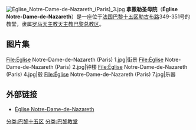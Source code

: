 [[File:Église_Notre-Dame-de-Nazareth_(Paris)_3.jpg|thumb]]
'''拿撒勒圣母院'''（'''Église Notre-Dame-de-Nazareth'''）是一座位于[[法国|法国]][[巴黎|巴黎]][[巴黎十五区|十五区]][[勒古布路|勒古布路]]349-351号的教堂，隶属[[罗马天主教|罗马天主教]][[天主教巴黎总教区|天主教巴黎总教区]]。
== 图片集 ==
<gallery>
File:Église Notre-Dame-de-Nazareth (Paris) 1.jpg|街景
File:Église Notre-Dame-de-Nazareth (Paris) 2.jpg|钟楼
File:Église Notre-Dame-de-Nazareth (Paris) 4.jpg|毂
File:Église Notre-Dame-de-Nazareth (Paris) 7.jpg|乐器
</gallery>
==外部链接==
*[http://nd-nazareth-paris.cef.fr/ Église Notre-Dame-de-Nazareth] {{Wayback|url=http://nd-nazareth-paris.cef.fr/ |date=20210312032513 }}
{{commonscat|Église Notre-Dame-de-Nazareth (Paris)}}

{{宗教小作品}}
[[分类:巴黎十五区|分类:巴黎十五区]]
[[分类:巴黎教堂|分类:巴黎教堂]]
